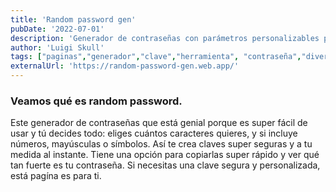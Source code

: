```yaml
---
title: 'Random password gen'
pubDate: '2022-07-01'
description: 'Generador de contraseñas con parámetros personalizables para mayor seguridad online'
author: 'Luigi Skull'
tags: ["paginas","generador","clave","herramienta", "contraseña","divertido"]
externalUrl: 'https://random-password-gen.web.app/' 
---
```



### Veamos qué es random password.


Este generador de contraseñas que está genial porque es super fácil de usar y tú decides todo: eliges cuántos caracteres quieres, y si incluye números, mayúsculas o símbolos. Así te crea claves super seguras y a tu medida al instante. Tiene una opción para copiarlas super rápido y ver qué tan fuerte es tu contraseña. Si necesitas una clave segura y personalizada, está pagína es para ti.


